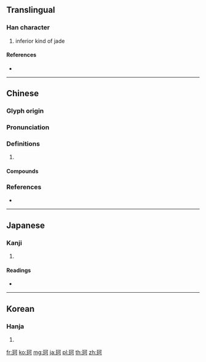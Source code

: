 {{character info/new}}
==Translingual==

===Han character===
{{Han char|rn=96|rad=玉|as=05|sn=9|four=11120|canj=MGMNR|ids=⿰𤣩可}}

# inferior kind of jade

====References====
* {{Han ref|kx=0729.120|dkj=20906|dj=1141.040|hdz=21105.180|uh=73C2|ud=29634|bh=CFC8|bd=53192}}

----

==Chinese==
{{zh-forms}}

===Glyph origin===
{{Han etym}}

===Pronunciation===
{{zh-pron
|m=kē
|c=o1,ngo1
|mc=y
|oc=y
|cat=
}}

===Definitions===
{{zh-hanzi}}

# {{rfdef|zh}}

====Compounds====
{{zh-der|珂里|珂雪|玉珂|珂羅版|鳴珂巷}}

===References===
* {{R:yue:mfccd}}

----

==Japanese==

===Kanji===
{{ja-kanji|grade=|rs=玉05}}

# {{defn|lang=ja|sort=玉05}}

====Readings====
* {{ja-readings|on=[[か]] (ka)|kun=[[くつわがい]] (kutsuwagai), [[くつわ]] (kutsuwa)}}

----

==Korean==

===Hanja===
{{ko-hanja|hangeul=가|eumhun=|rv=ga|mr=ka|y=ka}}

# {{defn|lang=ko|sort=玉05}}

[[fr:珂]]
[[ko:珂]]
[[mg:珂]]
[[ja:珂]]
[[pl:珂]]
[[th:珂]]
[[zh:珂]]